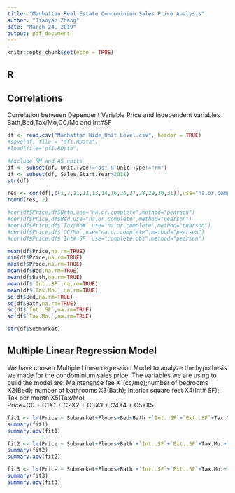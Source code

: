 ---
title: "Manhattan Real Estate Condominium Sales Price Analysis"
author: "Jiaoyan Zhang"
date: "March 24, 2019"
output: pdf_document
---

```{r setup, include=FALSE}
knitr::opts_chunk$set(echo = TRUE)
```

## R 
## Correlations
Correlation between Dependent Variable Price and Independent variables Bath,Bed,Tax/Mo,CC/Mo and Int#SF
```{r, echo=FALSE,na.rm=TRUE}
df <- read.csv("Manhattan Wide_Unit Level.csv", header = TRUE)
#save(df, file = "df1.RData")
#load(file="df1.RData")

#exclude RM and AS units
df <- subset(df, Unit.Type!="as" & Unit.Type!="rm")
df <- subset(df, Sales.Start.Year>2011)
str(df)
```

```{r, echo=FALSE,na.rm=TRUE}
res <- cor(df[,c(1,7,11,12,13,14,16,24,27,28,29,30,31)],use="na.or.complete",method="pearson")
round(res, 2)

#cor(df$Price,df$Bath,use="na.or.complete",method="pearson")
#cor(df$Price,df$Bed,use="na.or.complete",method="pearson")
#cor(df$Price,df$`Tax/Mo#`,use="na.or.complete",method="pearson")
#cor(df$Price,df$`CC/Mo`,use="na.or.complete",method="pearson")
#cor(df$Price,df$`Int# SF`,use="complete.obs",method="pearson")
```

```{r}

mean(df$Price,na.rm=TRUE)
min(df$Price,na.rm=TRUE)
max(df$Price,na.rm=TRUE)
mean(df$Bed,na.rm=TRUE)
mean(df$Bath,na.rm=TRUE)
mean(df$`Int..SF`,na.rm=TRUE)
mean(df$`Tax.Mo.`,na.rm=TRUE)
sd(df$Bed,na.rm=TRUE)
sd(df$Bath,na.rm=TRUE)
sd(df$`Int..SF`,na.rm=TRUE)
sd(df$`Tax.Mo.`,na.rm=TRUE)

str(df$Submarket)
```

## Multiple Linear Regression Model 
We have chosen Multiple Linear regression Model to analyze the hypothesis we made for the condominium sales price. The variables we are using to build the model are: Maintenance fee X1(cc/mo);number of bedrooms X2(Bed); number of bathrooms X3(Bath); Interior square feet X4(Int# SF); Tax per month X5(Tax/Mo)  
Price=C0 + C1*X1 + C2*X2 + C3*X3 + C4*X4 + C5*X5 

```{r}
fit1 <- lm(Price ~ Submarket+Floors+Bed+Bath +`Int..SF`+`Ext..SF`+Tax.Mo.+`Unit.Type`+POOL+SPA+GARAGE+FITNESS.CENTER+DOORMAN, data=df)
summary(fit1)
summary.aov(fit1)
```

```{r}
fit2 <- lm(Price ~ Submarket+Floors+Bath +`Int..SF`+`Ext..SF`+Tax.Mo.+`Unit.Type`+POOL+FITNESS.CENTER, data=df)
summary(fit2)
summary.aov(fit2)
```

```{r}
fit3 <- lm(Price ~ Submarket+Floors+Bath +`Int..SF`+`Ext..SF`+Tax.Mo.+`Unit.Type` + Sold.Year+POOL+FITNESS.CENTER, data=df)
summary(fit3)
summary.aov(fit3)
```